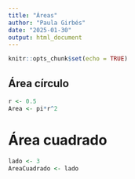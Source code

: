 ```yaml
---
title: "Áreas"
author: "Paula Girbés"
date: "2025-01-30"
output: html_document
---
```


```r
knitr::opts_chunk$set(echo = TRUE)
```

## Área círculo

```r
r <- 0.5
Area <- pi*r^2
```
# Área cuadrado

```r
lado <- 3
AreaCuadrado <- lado
```
